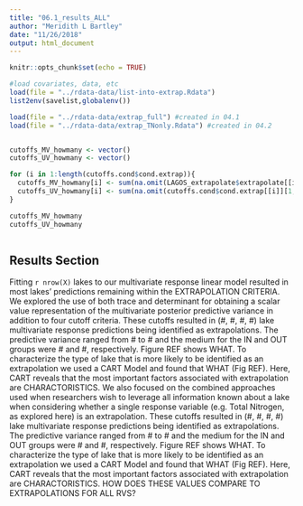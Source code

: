 ```yaml
---
title: "06.1_results_ALL"
author: "Meridith L Bartley"
date: "11/26/2018"
output: html_document
---
```


```r
knitr::opts_chunk$set(echo = TRUE)

#load covariates, data, etc
load(file = "../rdata-data/list-into-extrap.Rdata")
list2env(savelist,globalenv())

load(file = "../rdata-data/extrap_full") #created in 04.1
load(file = "../rdata-data/extrap_TNonly.Rdata") #created in 04.2



```

```r
cutoffs_MV_howmany <- vector()
cutoffs_UV_howmany <- vector()

for (i in 1:length(cutoffs.cond$cond.extrap)){
  cutoffs_MV_howmany[i] <- sum(na.omit(LAGOS_extrapolate$extrapolate[[i]][1, ]==0)) #only in/out
  cutoffs_UV_howmany[i] <- sum(na.omit(cutoffs.cond$cond.extrap[[i]][1, ]==0))
}

cutoffs_MV_howmany
cutoffs_UV_howmany

```

```r

```


## Results Section 
Fitting `r nrow(X)` lakes to our multivariate response linear model resulted in 
most lakes' predictions remaining within the EXTRAPOLATION CRITERIA. We explored
the use of both trace and determinant for obtaining a scalar value representation
of the multivariate posterior predictive variance in addition to four cutoff 
criteria. These cutoffs resulted in (\#, \#, \#, \#) lake multivariate response 
predictions being identified as extrapolations. The predictive variance ranged 
from \# to \# and the medium for the IN and OUT groups were \# and \#, 
respectively. Figure REF shows WHAT. To characterize the type of lake that is 
more likely to be identified as an extrapolation we used a CART Model and found
that WHAT (Fig REF). Here, CART reveals that the most important factors 
associated with extrapolation are CHARACTORISTICS. 
<!-- % -->
<!-- \begin{figure} -->
<!--  \centerline{\includegraphics[width=\textwidth]{figures/Fig2.eps}} -->
<!-- \caption{Identification of prediction vs extrapolation locations of LAGOS-NE lakes.  Four cutoff approaches are compared and presented with increasing strictness. Lakes in red indicate those where predictions were beyond the cutoff value and thus considered extrapolations. } -->
<!-- \label{f:tracePV} -->
<!-- \end{figure} -->
<!-- % -->
We also focused on the combined approaches used when researchers wish to leverage all information known about a lake when considering whether a single response variable (e.g. Total Nitrogen, as explored here) is an extrapolation. These cutoffs resulted in (\#, \#, \#, \#) lake multivariate response predictions being identified as extrapolations. The predictive variance ranged from \# to \# and the medium for the IN and OUT groups were \# and \#, respectively. Figure REF shows WHAT. To characterize the type of lake that is more likely to be identified as an extrapolation we used a CART Model and found that WHAT (Fig REF). Here, CART reveals that the most important factors associated with extrapolation are CHARACTORISTICS. HOW DOES THESE VALUES COMPARE TO EXTRAPOLATIONS FOR ALL RVS?
